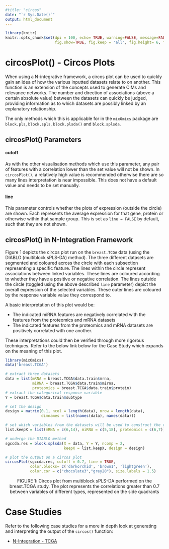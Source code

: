 ---
#title: "circos"
date: "`r Sys.Date()`"
output: html_document
---
```{r global_options, include=FALSE}
library(knitr)
knitr::opts_chunk$set(dpi = 100, echo= TRUE, warning=FALSE, message=FALSE, #dev = 'jpeg',
                      fig.show=TRUE, fig.keep = 'all', fig.height= 6, fig.width=7)
```

# **circosPlot()** - Circos Plots

When using a N-integrative framework, a circos plot can be used to quickly gain an idea of how the various inputted datasets relate to on another. This function is an extension of the concepts used to generate CIMs and relevance networks. The number and direction of associations (above a certain absolute value) between the datasets can quickly be judged, providing information as to which datasets are possibly linked by an explanatory relationship. 

The only methods which this is applicable for in the `mixOmics` package are `block.pls`, `block.spls`, `block.plsda()` and `block.splsda`. 

## **circosPlot()** Parameters

#### **cutoff**
As with the other visualisation methods which use this parameter, any pair of features with a correlation lower than the set value will not be shown. In `circosPlot()`, a relatively high value is recommended otherwise there are so many lines interpretation is near impossible. This does not have a default value and needs to be set manually. 

#### **line** 
This parameter controls whether the plots of expression (outside the circle) are shown. Each represents the average expression for that gene, protein or otherwise within that sample group. This is set as `line = FALSE` by default, such that they are not shown. 

## **circosPlot()** in N-Integration Framework

Figure 1 depicts the circos plot run on the `breast.TCGA` data (using the DIABLO (multiblock sPLS-DA) method). The three different datasets are segmented and coloured across the circle with each subsection representing a specific feature. The lines within the circle represent associations between linked variables. These lines are coloured according to whether they have a positive or negative correlation. The lines outside the circle (toggled using the above described `line` parameter) depict the overall expression of the selected variables. These outer lines are coloured by the response variable value they correspond to.

A basic interpretation of this plot would be:

* The indicated miRNA features are negatively correlated with the features from the proteomics and mRNA datasets
* The indicated features from the proteomics and mRNA datasets are positively correlated with one another. 

These interpretations could then be verified through more rigorous techniques. Refer to the below link below for the Case Study which expands on the meaning of this plot. 



``` {r, fig.align = "center"}
library(mixOmics)
data('breast.TCGA')

# extract three datasets 
data = list(mRNA = breast.TCGA$data.train$mrna, 
            miRNA = breast.TCGA$data.train$mirna, 
            proteomics = breast.TCGA$data.train$protein)
# extract the categorical response variable
Y = breast.TCGA$data.train$subtype

# set the design
design = matrix(0.1, ncol = length(data), nrow = length(data), 
                dimnames = list(names(data), names(data)))

# set which variables from the datasets will be used to construct the components
list.keepX = list(mRNA = c(6,14), miRNA = c(5,18), proteomics = c(6,7))

# undergo the DIABLO method
sgccda.res = block.splsda(X = data, Y = Y, ncomp = 2, 
                          keepX = list.keepX, design = design)

# plot the output on a circos plot
circosPlot(sgccda.res, cutoff = 0.7, line = TRUE, 
           color.blocks= c('darkorchid', 'brown1', 'lightgreen'),
           color.cor = c("chocolate3","grey20"), size.labels = 1.5)
```

<p style="text-align: center;">FIGURE 1: Circos plot from multiblock sPLS-DA performed on the breast.TCGA study. The plot represents the correlations greater than 0.7 between variables of different types, represented on the side quadrants</p>

# Case Studies

Refer to the following case studies for a more in depth look at generating and interpreting the output of the `circos()` function:

- [N-Integration - TCGA](http://mixomics.org/mixdiablo/diablo-tcga-case-study/)

